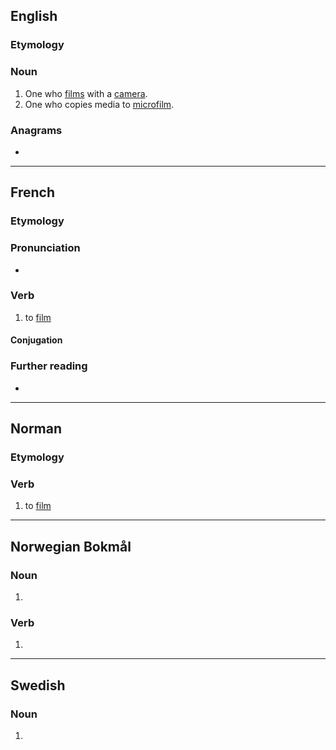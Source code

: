 ==English==

===Etymology===
{{suffix|en|film|er}}

===Noun===
{{en-noun}}

# One who [[film]]s with a [[camera]].
# One who copies media to [[microfilm]].

===Anagrams===
* {{anagrams|en|a=efilmr|refilm}}

----

==French==

===Etymology===
{{suffix|fr|film|er}}

===Pronunciation===
* {{audio|fr|LL-Q150 (fra)-WikiLucas00-filmer.wav|Audio}}

===Verb===
{{fr-verb}}

# {{lb|fr|film}} to [[film]]

====Conjugation====
{{fr-conj-auto}}

===Further reading===
* {{R:TLFi}}

----

==Norman==

===Etymology===
{{suffix|nrf|film|er}}

===Verb===
{{head|nrf|verb|gerund|filméthie}}

# {{lb|nrf|Jersey}} to [[film]]

----

==Norwegian Bokmål==

===Noun===
{{head|nb|noun form|g=m}}

# {{inflection of|nb|film||indefinite|p}}

===Verb===
{{head|nb|verb form}}

# {{present tense of|nb|filme}}

----

==Swedish==

===Noun===
{{head|sv|noun form}}

# {{sv-noun-form-indef-pl|film}}